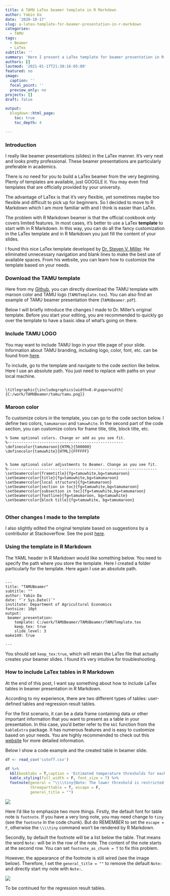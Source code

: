 ```yaml
---
title: A TAMU LaTex beamer template in R Markdown
author: Yabin Da
date: '2020-10-17'
slug: a-latex-template-for-beamer-presentation-in-r-markdown
categories:
  - TAMU
tags:
  - Beamer
  - LaTex
subtitle: ''
summary: 'Here I present a LaTex template for beamer presentation in R Markdown that is designed for Texas A&M University (TAMU)'
authors: []
lastmod: '2021-01-17T21:38:16-05:00'
featured: no
image:
  caption: ''
  focal_point: ''
  preview_only: no
projects: []
draft: false

output:
  blogdown::html_page:
    toc: true
    toc_depth: 4

---
```



### Introduction

I really like beamer presentations (slides) in the LaTex manner. It's very neat and looks pretty professional. These beamer presentations are particularly preferable in academics. 

There is no need for you to build a LaTex beamer from the very beginning. Plenty of templates are available, just GOOGLE it. You may even find templates that are officially provided by your university.

The advantage of LaTex is that it's very flexible, yet sometimes maybe too flexible and difficult to pick up for beginners. So I decided to move to R Markdown which I am more familiar with and I think is easier than LaTex. 

The problem with R Markdown beamer is that the official cookbook only covers limited features. In most cases, it's better to use a LaTex **template** to start with in R Markdown. In this way, you can do all the fancy customization in the LaTex template and in R Markdown you just fill the content of your slides. 

I found this nice LaTex template developed by [Dr. Steven V. Miller](http://svmiller.com/blog/2019/08/r-markdown-template-beamer-presentations/). He eliminated unnecessary navigation and blank lines to make the best use of available spaces. From his website, you can learn how to customize the template based on your needs.

### Download the TAMU template

Here from my [Github](https://github.com/dayabin/TAMUBeamer), you can directly download the TAMU template with maroon color and TAMU logo (`TAMUTemplate.tex`). You can also find an example of TAMU beamer presentation there (`TAMUBeamer.pdf`). 

Below I will briefly introduce the changes I made to Dr. Miller's original template. Before you start your editing, you are recommended to quickly go over the template to have a basic idea of what's going on there. 

### Include TAMU LOGO

You may want to include TAMU logo in your title page of your slide. Information about TAMU branding, including logo, color, font, etc. can be found from [here](https://brandguide.tamu.edu/visual-style/logos/downloads.html). 

To include, go to the template and navigate to the code section like below. Here I use an absolute path. You just need to replace with paths on your local machine. 

```

\titlegraphic{\includegraphics[width=0.4\paperwidth]{C:/work/TAMUBeamer/tamu/tamu.png}} 

```

### Maroon color

To customize colors in the template, you can go to the code section below. I define two colors, `tamumaroon` and `tamuwhite`. In the second part of the code section, you can customize colors for frame title, title, block title, etc. 


```
% Some optional colors. Change or add as you see fit.
%---------------------------------------------------
\definecolor{tamumaroon}{HTML}{500000}
\definecolor{tamuwhite}{HTML}{FFFFFF}


% Some optional color adjustments to Beamer. Change as you see fit.
%------------------------------------------------------------------
\setbeamercolor{frametitle}{fg=tamuwhite,bg=tamumaroon}
\setbeamercolor{title}{fg=tamuwhite,bg=tamumaroon}
\setbeamercolor{local structure}{fg=tamumaroon}
\setbeamercolor{section in toc}{fg=tamuwhite,bg=tamumaroon}
\setbeamercolor{subsection in toc}{fg=tamuwhite,bg=tamumaroon}
\setbeamercolor{footline}{fg=tamumaroon, bg=tamuwhite}
\setbeamercolor{block title}{fg=tamuwhite, bg=tamumaroon}


```

### Other changes I made to the template

I also slightly edited the original template based on suggestions by a contributor at Stackoverflow. See the post [here](https://stackoverflow.com/questions/64374791/page-number-not-showing-in-r-markdown-beamer-while-using-a-latex-template/64375699?noredirect=1#comment113835188_64375699). 





### Using the template in R Markdown

The YAML header in R Markdown would like something below. You need to specify the path where you store the template. Here I created a folder particularly for the template. Here again I use an absolute path. 

```

---
title: "TAMUBeamer"
subtitle: ""
author: Yabin Da
date: "`r Sys.Date()`"
institute: Department of Agricultural Economics
fontsize: 10pt
output:
 beamer_presentation:
    template: C:/work/TAMUBeamer/TAMUBeamer/TAMUTemplate.tex
    keep_tex: true
    slide_level: 3
make149: true

---

```

You should set `keep_tex:true`, which will retain the LaTex file that actually creates your beamer slides. I found it's very intuitive for troubleshooting.


### How to include LaTex tables in R Markdown

At the end of this post, I want say something about how to include LaTex tables in beamer presentation in R Markdown. 

According to my experience, there are two different types of tables: user-defined tables and regression result tables. 

For the first scenario, it can be a data frame containing data or other important information that you want to present as a table in your presentation. In this case, you'd better refer to the `kbl` function from the `kableExtra` package. It has numerous features and is easy to customize based on your needs. You are highly recommended to check out this [website](https://cran.r-project.org/web/packages/kableExtra/vignettes/awesome_table_in_html.html#Overview) for more detailed information. 

Below I show a code example and the created table in beamer slide. 



```r

df <- read_csv('cutoff.csv')

df %>%
  kbl(booktabs = T,caption = 'Estimated temperature thresholds for each of the seasons', linesep = "") %>%
  kable_styling(full_width = F, font_size = 7) %>% 
  footnote(general = "\\\\tiny{Note: The lower threshold is restricted to be at least 5 °C above zero and 10 °C below the maximum temperature. The upper threshold is set to be at least 5 °C above the lower threshold and 5 °C below the maximum temperature. Relaxing those restrictions do not significantly change the results.}",footnote_as_chunk = T,
           threeparttable = T, escape = F,
           general_title = "")


```

![](/post/2020-10-17-a-latex-template-for-beamer-presentation-in-r-markdown.en_files/table1.png)


Here I'd like to emphasize two more things. Firstly, the default font for table note is `footnote`. If you have a very long note, you may need change to `tiny` (see the `footnote` in the code chunk). But do REMEMBER to set the `escape = F`, otherwise the `\\\\tiny` command won't be rendered by R Markdown.

Secondly, by default the footnote will be a list below the table. That means the word `Note:` will be in the row of the note. The content of the note starts at the second row. You can set `footnote_as_chunk = T` to fix this problem. 

However, the appearance of the footnote is still wired (see the image below). Therefore, I set the `general_title = ""` to remove the default `Note:` and directly start my note with `Note:`.

![](/post/2020-10-17-a-latex-template-for-beamer-presentation-in-r-markdown.en_files/table2.png)


To be continued for the regression result tables. 

